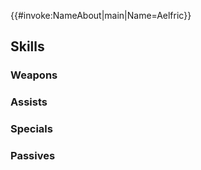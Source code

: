 {{#invoke:NameAbout|main|Name=Aelfric}}{{HeroPage Tabs}}
{{Hero Infobox
|Name=Aelfric
|Title=Custodian Monk
|WeaponType=Red Tome
|MoveType=Infantry
|Origin=Fire Emblem: Three Houses
|Gender=Male
|actorEN=Michael Sinterniklaas
|actorJP=平川大輔
|artist=北千里
|additionDate=September 17, 2021
|releaseDate=September 18, 2021
|cv1=12
|cv2=450500
|TagID=アルファルド
|InternalID=711
|Properties=limited,ghb
|description=Cardinal of Garreg Mach Monastery who oversees Abyss. Formed the Ashen Wolf House. Appears in Fire Emblem: Three Houses.
}}
{{Stats Page
|Lv1HP=19|Lv1ATK=10|Lv1SPD=7|Lv1DEF=5|Lv1RES=9
|GRHP=55|GRATK=70|GRSPD=55|GRDEF=35|GRRES=65
}}
==Skills==
===Weapons===
{{Weapons Table
|weapon1=Fire
|weapon1Default=1
|weapon1Unlock=1
|weapon2=Elfire
|weapon2Default=2
|weapon2Unlock=2
|weapon3=Rauðrrabbit
|weapon3Default=4
|weapon3Unlock=3
|weapon4=Rauðrrabbit+
|weapon4Default=5
|weapon4Unlock=5
|weapon5=Cardinal's Tome
|weapon5Default=
|weapon5Unlock=5
}}
===Assists===
{{Assists Table}}
===Specials===
{{Specials Table
|special1=Chilling Wind
|special1Default=4
|special1Unlock=3
|special2=Glacies
|special2Unlock=4
}}
===Passives===
{{Passives Table
|passiveA1=Atk/Res Push 1
|passiveA2=Atk/Res Push 2
|passiveA3=Atk/Res Push 3
|passiveA1Unlock=3
|passiveA2Unlock=4
|passiveA3Unlock=5
|passiveC1=Threaten Res 1
|passiveC2=Threat. Def/Res 1
|passiveC3=Threat. Def/Res 2
|passiveC1Unlock=1
|passiveC2Unlock=2
|passiveC3Unlock=4
}}
{{Heroes Navbox}}